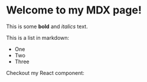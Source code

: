 # Welcome to my MDX page!

This is some **bold** and _italics_ text.

This is a list in markdown:

- One
- Two
- Three

Checkout my React component:

<Code language="js" code="const x = 1;" />
